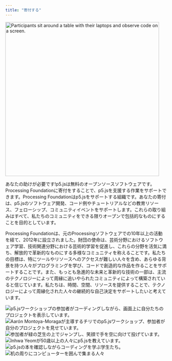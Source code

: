 ```yaml
---
title: "寄付する"
---
```


<Image
  src={featuredDonate}
  alt="Participants sit around a table with their laptops and observe code on a screen."
  width="480"
  class="max-w-[252px] md:max-w-[312px] lg:max-w-[480px]"
/>

あなたの助けが必要です!p5.jsは無料のオープンソースソフトウェアです。Processing Foundationに寄付をすることで、p5.jsを支援する作業をサポートできます。Processing Foundationはp5.jsをサポートする組織です。あなたの寄付は、p5.jsのソフトウェア開発、コード例やチュートリアルなどの教育リソース、フェローシップ、コミュニティイベントをサポートします。これらの取り組みはすべて、私たちのコミュニティをできる限りオープンで包括的なものにすることを目的としています。

<DonorBoxWidget />

Processing Foundationは、元のProcessingソフトウェアでの10年以上の活動を経て、2012年に設立されました。財団の使命は、芸術分野におけるソフトウェア学習、技術関連分野における芸術的学習を促進し、これらの分野を活気に満ち、解放的で革新的なものにする多様なコミュニティを称えることです。私たちの目標は、特にツールやリソースへのアクセスが難しい人々を含め、あらゆる背景を持つ人々がプログラミングを学び、コードで創造的な作品を作ることをサポートすることです。また、もっとも急進的な未来と革新的な技術の一部は、主流のテクノロジーによって周縁に追いやられたコミュニティによって構築されていると信じています。私たちは、時間、空間、リソースを提供することで、テクノロジーによって周縁化された人々の継続的な自己決定をサポートしたいと考えています。

<div class="mt-xl content-grid [&>*]:col-span-3 [&>*:first-child]:col-span-4 [&>*:last-child]:col-span-4 lg:[&>*:first-child]:col-span-6 lg:[&>*:last-child]:col-span-6 lg:w-[calc(100vw-300px)]">
  <Image src={donate1} alt="p5.jsワークショップの参加者がコーディングしながら、画面上に自分たちのプロジェクトを表示しています。"/>
  <Image src={donate2} alt="Aarón Montoya-Moragaが主導するチリでのp5.jsワークショップ、参加者が自分のプロジェクトを見せています。"/>
  <Image src={donate3} alt="参加者が緑の芝生の上でジャンプし、笑顔で手を空に向けて投げています。"/>
  <Image src={donate4} alt="Inhwa Yeomが50歳以上の人々にp5.jsを教えています。"/>
  <Image src={donate5} alt="p5.jsの本を確認しながらコーディングを学ぶ学生たち。"/>
  <Image src={donate6} alt="机の周りにコンピューターを囲んで集まる人々"/>
</div >